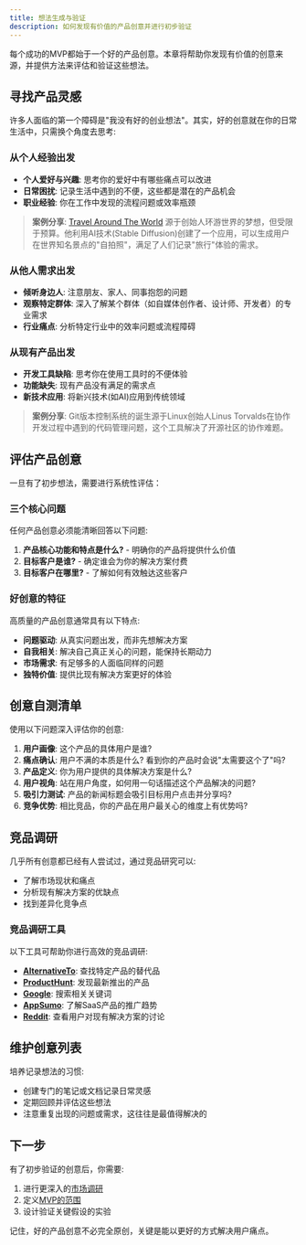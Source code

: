 ```yaml
---
title: 想法生成与验证
description: 如何发现有价值的产品创意并进行初步验证
---
```



每个成功的MVP都始于一个好的产品创意。本章将帮助你发现有价值的创意来源，并提供方法来评估和验证这些想法。

## 寻找产品灵感

许多人面临的第一个障碍是"我没有好的创业想法"。其实，好的创意就在你的日常生活中，只需换个角度去思考:

### 从个人经验出发

- **个人爱好与兴趣**: 思考你的爱好中有哪些痛点可以改进
- **日常困扰**: 记录生活中遇到的不便，这些都是潜在的产品机会
- **职业经验**: 你在工作中发现的流程问题或效率瓶颈

> **案例分享**: [Travel Around The World](https://travelaroundtheworld.app/) 源于创始人环游世界的梦想，但受限于预算。他利用AI技术(Stable Diffusion)创建了一个应用，可以生成用户在世界知名景点的"自拍照"，满足了人们记录"旅行"体验的需求。

### 从他人需求出发

- **倾听身边人**: 注意朋友、家人、同事抱怨的问题
- **观察特定群体**: 深入了解某个群体（如自媒体创作者、设计师、开发者）的专业需求
- **行业痛点**: 分析特定行业中的效率问题或流程障碍

### 从现有产品出发

- **开发工具缺陷**: 思考你在使用工具时的不便体验
- **功能缺失**: 现有产品没有满足的需求点
- **新技术应用**: 将新兴技术(如AI)应用到传统领域

> **案例分享**: Git版本控制系统的诞生源于Linux创始人Linus Torvalds在协作开发过程中遇到的代码管理问题，这个工具解决了开源社区的协作难题。

## 评估产品创意

一旦有了初步想法，需要进行系统性评估：

### 三个核心问题

任何产品创意必须能清晰回答以下问题:

1. **产品核心功能和特点是什么?** - 明确你的产品将提供什么价值
2. **目标客户是谁?** - 确定谁会为你的解决方案付费
3. **目标客户在哪里?** - 了解如何有效触达这些客户

### 好创意的特征

高质量的产品创意通常具有以下特点:

- **问题驱动**: 从真实问题出发，而非先想解决方案
- **自我相关**: 解决自己真正关心的问题，能保持长期动力
- **市场需求**: 有足够多的人面临同样的问题
- **独特价值**: 提供比现有解决方案更好的体验

## 创意自测清单

使用以下问题深入评估你的创意:

1. **用户画像**: 这个产品的具体用户是谁?
2. **痛点确认**: 用户不满的本质是什么? 看到你的产品时会说"太需要这个了"吗?
3. **产品定义**: 你为用户提供的具体解决方案是什么?
4. **用户视角**: 站在用户角度，如何用一句话描述这个产品解决的问题?
5. **吸引力测试**: 产品的新闻标题会吸引目标用户点击并分享吗?
6. **竞争优势**: 相比竞品，你的产品在用户最关心的维度上有优势吗?

## 竞品调研

几乎所有创意都已经有人尝试过，通过竞品研究可以:

- 了解市场现状和痛点
- 分析现有解决方案的优缺点
- 找到差异化竞争点

### 竞品调研工具

以下工具可帮助你进行高效的竞品调研:

- **[AlternativeTo](https://alternativeto.net/)**: 查找特定产品的替代品
- **[ProductHunt](https://www.producthunt.com/)**: 发现最新推出的产品
- **[Google](https://google.com)**: 搜索相关关键词
- **[AppSumo](https://appsumo.com/)**: 了解SaaS产品的推广趋势
- **[Reddit](https://reddit.com)**: 查看用户对现有解决方案的讨论

## 维护创意列表

培养记录想法的习惯:

- 创建专门的笔记或文档记录日常灵感
- 定期回顾并评估这些想法
- 注意重复出现的问题或需求，这往往是最值得解决的

## 下一步

有了初步验证的创意后，你需要:

1. 进行更深入的[市场调研](/docs/planning/market-research)
2. 定义[MVP的范围](/docs/planning/mvp-definition)
3. 设计验证关键假设的实验

记住，好的产品创意不必完全原创，关键是能以更好的方式解决用户痛点。 